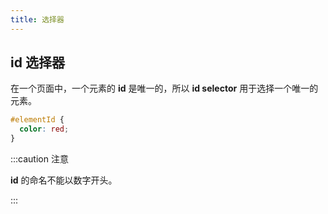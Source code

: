 ```yaml
---
title: 选择器
---
```


## id 选择器

在一个页面中，一个元素的 **id** 是唯一的，所以 **id selector** 用于选择一个唯一的元素。

```css
#elementId {
  color: red;
}
```

:::caution 注意

**id** 的命名不能以数字开头。

:::
